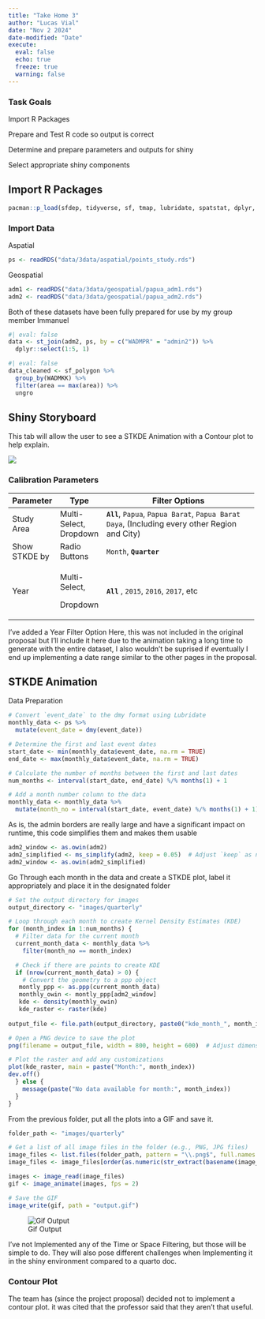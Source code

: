 ```yaml
---
title: "Take Home 3"
author: "Lucas Vial"
date: "Nov 2 2024"
date-modified: "Date"
execute: 
  eval: false
  echo: true
  freeze: true
  warning: false
---
```


### Task Goals

Import R Packages

Prepare and Test R code so output is correct

Determine and prepare parameters and outputs for shiny

Select appropriate shiny components

## Import R Packages

```r
pacman::p_load(sfdep, tidyverse, sf, tmap, lubridate, spatstat, dplyr, ggplot2, viridis, magick, raster, sparr, rmapshaper)
```

### Import Data

Aspatial

```r
ps <- readRDS("data/3data/aspatial/points_study.rds")
```

Geospatial

```r
adm1 <- readRDS("data/3data/geospatial/papua_adm1.rds")
adm2 <- readRDS("data/3data/geospatial/papua_adm2.rds")
```

Both of these datasets have been fully prepared for use by my group member Immanuel

```r
#| eval: false
data <- st_join(adm2, ps, by = c("WADMPR" = "admin2")) %>% 
  dplyr::select(1:5, 1)
```

```r
#| eval: false
data_cleaned <- sf_polygon %>%
  group_by(WADMKK) %>%
  filter(area == max(area)) %>%
  ungro
```

## Shiny Storyboard

This tab will allow the user to see a STKDE Animation with a Contour plot to help explain.

![](images/clipboard-2754455457.png)

### Calibration Parameters

+----------------+------------------------+------------------------------------------------------------------------------------------------+
| Parameter      | Type                   | Filter Options                                                                                 |
+================+========================+================================================================================================+
| Study Area     | Multi-Select, Dropdown | **`All`**, `Papua`, `Papua Barat`, `Papua Barat Daya`, (Including every other Region and City) |
+----------------+------------------------+------------------------------------------------------------------------------------------------+
| Show STKDE by  | Radio Buttons          | `Month`, **`Quarter`**                                                                         |
+----------------+------------------------+------------------------------------------------------------------------------------------------+
| Year           | Multi-Select,          | **`All`** , `2015`, `2016`, `2017`, etc                                                        |
|                |                        |                                                                                                |
|                | Dropdown               |                                                                                                |
+----------------+------------------------+------------------------------------------------------------------------------------------------+

I've added a Year Filter Option Here, this was not included in the original proposal but I'll include it here due to the animation taking a long time to generate with the entire dataset, I also wouldn't be suprised if eventually I end up implementing a date range similar to the other pages in the proposal.

## STKDE Animation

Data Preparation

```r
# Convert `event_date` to the dmy format using Lubridate
monthly_data <- ps %>%
  mutate(event_date = dmy(event_date))

# Determine the first and last event dates
start_date <- min(monthly_data$event_date, na.rm = TRUE)
end_date <- max(monthly_data$event_date, na.rm = TRUE)

# Calculate the number of months between the first and last dates
num_months <- interval(start_date, end_date) %/% months(1) + 1

# Add a month number column to the data
monthly_data <- monthly_data %>%
  mutate(month_no = interval(start_date, event_date) %/% months(1) + 1)
```

As is, the admin borders are really large and have a significant impact on runtime, this code simplifies them and makes them usable

```r
adm2_window <- as.owin(adm2)
adm2_simplified <- ms_simplify(adm2, keep = 0.05)  # Adjust `keep` as needed
adm2_window <- as.owin(adm2_simplified)
```

Go Through each month in the data and create a STKDE plot, label it appropriately and place it in the designated folder

```r
# Set the output directory for images
output_directory <- "images/quarterly"

# Loop through each month to create Kernel Density Estimates (KDE)
for (month_index in 1:num_months) {
  # Filter data for the current month
  current_month_data <- monthly_data %>%
    filter(month_no == month_index)

  # Check if there are points to create KDE
  if (nrow(current_month_data) > 0) {
    # Convert the geometry to a ppp object
   montly_ppp <- as.ppp(current_month_data)
   monthly_owin <- montly_ppp[adm2_window]
   kde <- density(monthly_owin)
   kde_raster <- raster(kde)
    
output_file <- file.path(output_directory, paste0("kde_month_", month_index, ".png"))

# Open a PNG device to save the plot
png(filename = output_file, width = 800, height = 600)  # Adjust dimensions as needed

# Plot the raster and add any customizations
plot(kde_raster, main = paste("Month:", month_index))
dev.off()
  } else {
    message(paste("No data available for month:", month_index))
  }
}
```

From the previous folder, put all the plots into a GIF and save it.

```r
folder_path <- "images/quarterly"

# Get a list of all image files in the folder (e.g., PNG, JPG files)
image_files <- list.files(folder_path, pattern = "\\.png$", full.names = TRUE)
image_files <- image_files[order(as.numeric(str_extract(basename(image_files), "\\d+")))]

images <- image_read(image_files)
gif <- image_animate(images, fps = 2)  

# Save the GIF
image_write(gif, path = "output.gif")
```

![Gif Output](output.gif)

I've not Implemented any of the Time or Space Filtering, but those will be simple to do. They will also pose different challenges when Implementing it in the shiny environment compared to a quarto doc.

### Contour Plot 

The team has (since the project proposal) decided not to implement a contour plot. it was cited that the professor said that they aren't that useful.

